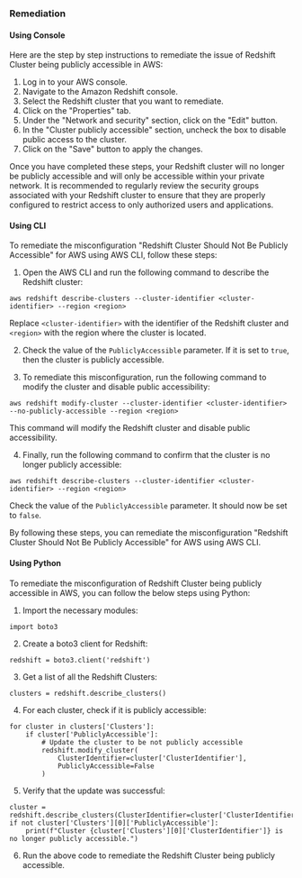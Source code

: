 ### Remediation

#### Using Console

Here are the step by step instructions to remediate the issue of Redshift Cluster being publicly accessible in AWS:

1. Log in to your AWS console.
2. Navigate to the Amazon Redshift console.
3. Select the Redshift cluster that you want to remediate.
4. Click on the "Properties" tab.
5. Under the "Network and security" section, click on the "Edit" button.
6. In the "Cluster publicly accessible" section, uncheck the box to disable public access to the cluster.
7. Click on the "Save" button to apply the changes.

Once you have completed these steps, your Redshift cluster will no longer be publicly accessible and will only be accessible within your private network. It is recommended to regularly review the security groups associated with your Redshift cluster to ensure that they are properly configured to restrict access to only authorized users and applications.

#### Using CLI

To remediate the misconfiguration "Redshift Cluster Should Not Be Publicly Accessible" for AWS using AWS CLI, follow these steps:

1. Open the AWS CLI and run the following command to describe the Redshift cluster:

```
aws redshift describe-clusters --cluster-identifier <cluster-identifier> --region <region>
```

Replace `<cluster-identifier>` with the identifier of the Redshift cluster and `<region>` with the region where the cluster is located.

2. Check the value of the `PubliclyAccessible` parameter. If it is set to `true`, then the cluster is publicly accessible.

3. To remediate this misconfiguration, run the following command to modify the cluster and disable public accessibility:

```
aws redshift modify-cluster --cluster-identifier <cluster-identifier> --no-publicly-accessible --region <region>
```

This command will modify the Redshift cluster and disable public accessibility.

4. Finally, run the following command to confirm that the cluster is no longer publicly accessible:

```
aws redshift describe-clusters --cluster-identifier <cluster-identifier> --region <region>
```

Check the value of the `PubliclyAccessible` parameter. It should now be set to `false`.

By following these steps, you can remediate the misconfiguration "Redshift Cluster Should Not Be Publicly Accessible" for AWS using AWS CLI.

#### Using Python

To remediate the misconfiguration of Redshift Cluster being publicly accessible in AWS, you can follow the below steps using Python:

1. Import the necessary modules:

```
import boto3
```

2. Create a boto3 client for Redshift:

```
redshift = boto3.client('redshift')
```

3. Get a list of all the Redshift Clusters:

```
clusters = redshift.describe_clusters()
```

4. For each cluster, check if it is publicly accessible:

```
for cluster in clusters['Clusters']:
    if cluster['PubliclyAccessible']:
        # Update the cluster to be not publicly accessible
        redshift.modify_cluster(
            ClusterIdentifier=cluster['ClusterIdentifier'],
            PubliclyAccessible=False
        )
```

5. Verify that the update was successful:

```
cluster = redshift.describe_clusters(ClusterIdentifier=cluster['ClusterIdentifier'])
if not cluster['Clusters'][0]['PubliclyAccessible']:
    print(f"Cluster {cluster['Clusters'][0]['ClusterIdentifier']} is no longer publicly accessible.")
```

6. Run the above code to remediate the Redshift Cluster being publicly accessible.


